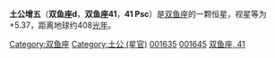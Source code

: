 {{unreferenced|time=2018-06-11T00:11:47+00:00}}
{{Starbox begin
| name = 41 Psc
}}
{{Starbox observe
| epoch = [[J2000.0|J2000.0]]
| constell = [[双鱼座|双鱼座]]
| 星官 = [[:Category:土公_(星官)|土公]] （[[壁宿|壁宿]]）
| ra = {{RA| 0| 20| 35.86}}
| dec = {{DEC| +8| 11| 24.98}}
| appmag_v =  5.37
}}
{{Starbox character
| class =  K3III
| b-v =  +1.34
| u-b =  +1.55
| variable = 
}}
{{Starbox astrometry
| radial_v =  14.88
| prop_mo_ra = -4.22
| prop_mo_dec = 9.73
| parallax = 8.00
| p_error = 0.28
| absmag_v = -0.11
}}
{{Starbox catalog
| names = [[SAO星表|SAO]] 109152 ，[[HD星表|HD]] 1635，[[HR星表|HR]] 80 ，[[依巴谷星表|HIP]] 1645
}}
{{Starbox reference |Simbad= 41+Psc}}
{{Starbox end}}

'''土公增五'''（'''双鱼座d'''，'''双鱼座41'''，'''41 Psc'''）是[[双鱼座|双鱼座]]的一颗恒星，视星等为+5.37，距离地球约408[[光年|光年]]。

{{stars of Pisces}}

[[Category:双鱼座|Category:双鱼座]]
[[Category:土公_(星官)|Category:土公 (星官)]]
[[Category:HD和HDE天體|001635]]
[[Category:HIP天體|001645]]
[[Category:佛氏天體|双鱼座, 41]]